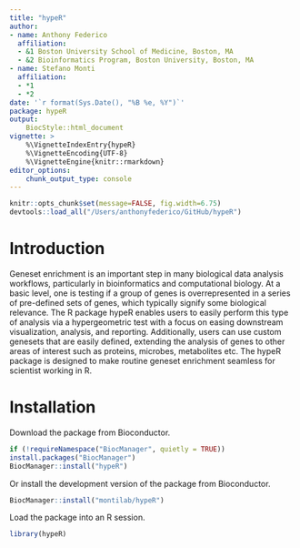 ```yaml
---
title: "hypeR"
author:
- name: Anthony Federico
  affiliation:
  - &1 Boston University School of Medicine, Boston, MA
  - &2 Bioinformatics Program, Boston University, Boston, MA
- name: Stefano Monti
  affiliation:
  - *1
  - *2
date: '`r format(Sys.Date(), "%B %e, %Y")`'
package: hypeR
output:
    BiocStyle::html_document
vignette: >
    %\VignetteIndexEntry{hypeR}
    %\VignetteEncoding{UTF-8}
    %\VignetteEngine{knitr::rmarkdown}
editor_options:
    chunk_output_type: console
---
```


```r
knitr::opts_chunk$set(message=FALSE, fig.width=6.75)
devtools::load_all("/Users/anthonyfederico/GitHub/hypeR")
```

# Introduction
Geneset enrichment is an important step in many biological data analysis workflows, particularly in bioinformatics and computational biology. At a basic level, one is testing if a group of genes is overrepresented in a series of pre-defined sets of genes, which typically signify some biological relevance. The R package hypeR enables users to easily perform this type of analysis via a hypergeometric test with a focus on easing downstream visualization, analysis, and reporting. Additionally, users can use custom genesets that are easily defined, extending the analysis of genes to other areas of interest such as proteins, microbes, metabolites etc. The hypeR package is designed to make routine geneset enrichment seamless for scientist working in R. 

# Installation
Download the package from Bioconductor.
```r

if (!requireNamespace("BiocManager", quietly = TRUE))
install.packages("BiocManager")
BiocManager::install("hypeR")

```

Or install the development version of the package from Bioconductor.
```r

BiocManager::install("montilab/hypeR")

```

Load the package into an R session.
```r

library(hypeR)

```